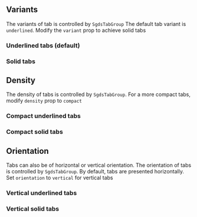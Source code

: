 ## Variants

The variants of tab is controlled by `SgdsTabGroup`
The default tab variant is `underlined`. Modify the `variant` prop to achieve solid tabs 

### Underlined tabs (default)

<Canvas of={TabStories.Basic}>
  <Story of={TabStories.Basic} />
</Canvas>

### Solid tabs

<Canvas of={TabStories.SolidVariant}>
  <Story of={TabStories.SolidVariant} />
</Canvas>

## Density 

The density of tabs is controlled by `SgdsTabGroup`. For a more compact tabs, modify `density` prop to `compact`


### Compact underlined tabs

<Canvas of={TabStories.UnderlinedDensityCompact}>
  <Story of={TabStories.UnderlinedDensityCompact} />
</Canvas>

### Compact solid tabs

<Canvas of={TabStories.SolidDensityCompact}>
  <Story of={TabStories.SolidDensityCompact} />
</Canvas>

## Orientation

Tabs can also be of horizontal or vertical orientation. 
The orientation of tabs is controlled by `SgdsTabGroup`. 
By default, tabs are presented horizontally. Set `orientation` to `vertical` for vertical tabs

### Vertical underlined tabs

<Canvas of={TabStories.OrientationUnderlined}>
  <Story of={TabStories.OrientationUnderlined} />
</Canvas>

### Vertical solid tabs

<Canvas of={TabStories.OrientationSolid}>
  <Story of={TabStories.OrientationSolid} />
</Canvas>